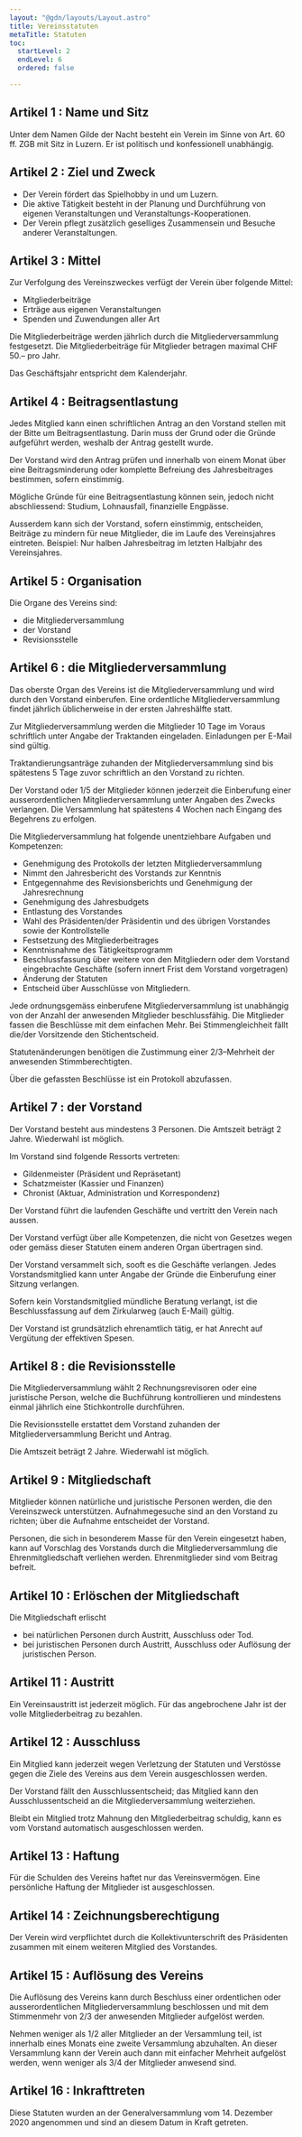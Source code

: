 ```yaml
---
layout: "@gdn/layouts/Layout.astro"
title: Vereinsstatuten
metaTitle: Statuten
toc: 
  startLevel: 2
  endLevel: 6
  ordered: false

---
```


## Artikel 1 : Name und Sitz

Unter dem Namen Gilde der Nacht besteht ein Verein im Sinne von Art. 60 ff. ZGB mit Sitz in Luzern. Er ist politisch und konfessionell unabhängig.

## Artikel 2 : Ziel und Zweck

* Der Verein fördert das Spielhobby in und um Luzern.
* Die aktive Tätigkeit besteht in der Planung und Durchführung von eigenen Veranstaltungen und Veranstaltungs-Kooperationen.
* Der Verein pflegt zusätzlich geselliges Zusammensein und Besuche anderer Veranstaltungen.

## Artikel 3 : Mittel

Zur Verfolgung des Vereinszweckes verfügt der Verein über folgende Mittel:
* Mitgliederbeiträge
* Erträge aus eigenen Veranstaltungen
* Spenden und Zuwendungen aller Art

Die Mitgliederbeiträge werden jährlich durch die Mitgliederversammlung festgesetzt. Die Mitgliederbeiträge für Mitglieder betragen maximal CHF 50.– pro Jahr.

Das Geschäftsjahr entspricht dem Kalenderjahr.

## Artikel 4 : Beitragsentlastung

Jedes Mitglied kann einen schriftlichen Antrag an den Vorstand stellen mit der Bitte um Beitragsentlastung. Darin muss der Grund oder die Gründe aufgeführt werden, weshalb der Antrag gestellt wurde.

Der Vorstand wird den Antrag prüfen und innerhalb von einem Monat über eine Beitragsminderung oder komplette Befreiung des Jahresbeitrages bestimmen, sofern einstimmig.

Mögliche Gründe für eine Beitragsentlastung können sein, jedoch nicht abschliessend: Studium, Lohnausfall, finanzielle Engpässe.

Ausserdem kann sich der Vorstand, sofern einstimmig, entscheiden, Beiträge zu mindern für neue Mitglieder, die im Laufe des Vereinsjahres eintreten. Beispiel: Nur halben Jahresbeitrag im letzten Halbjahr des Vereinsjahres.

## Artikel 5 : Organisation

Die Organe des Vereins sind:
* die Mitgliederversammlung
* der Vorstand
* Revisionsstelle

## Artikel 6 : die Mitgliederversammlung

Das oberste Organ des Vereins ist die Mitgliederversammlung und wird durch den Vorstand einberufen. Eine ordentliche Mitgliederversammlung findet jährlich üblicherweise in der ersten Jahreshälfte statt.

Zur Mitgliederversammlung werden die Mitglieder 10 Tage im Voraus schriftlich unter Angabe der Traktanden eingeladen. Einladungen per E-Mail sind gültig.

Traktandierungsanträge zuhanden der Mitgliederversammlung sind bis spätestens 5 Tage zuvor schriftlich an den Vorstand zu richten.

Der Vorstand oder 1/5 der Mitglieder können jederzeit die Einberufung einer ausserordentlichen Mitgliederversammlung unter Angaben des Zwecks verlangen. Die Versammlung hat spätestens 4 Wochen nach Eingang des Begehrens zu erfolgen.

Die Mitgliederversammlung hat folgende unentziehbare Aufgaben und Kompetenzen:
* Genehmigung des Protokolls der letzten Mitgliederversammlung
* Nimmt den Jahresbericht des Vorstands zur Kenntnis
* Entgegennahme des Revisionsberichts und Genehmigung der Jahresrechnung
* Genehmigung des Jahresbudgets
* Entlastung des Vorstandes
* Wahl des Präsidenten/der Präsidentin und des übrigen Vorstandes sowie der Kontrollstelle
* Festsetzung des Mitgliederbeitrages
* Kenntnisnahme des Tätigkeitsprogramm
* Beschlussfassung über weitere von den Mitgliedern oder dem Vorstand eingebrachte Geschäfte (sofern innert Frist dem Vorstand vorgetragen)
* Änderung der Statuten
* Entscheid über Ausschlüsse von Mitgliedern.

Jede ordnungsgemäss einberufene Mitgliederversammlung ist unabhängig von der Anzahl der anwesenden Mitglieder beschlussfähig. Die Mitglieder fassen die Beschlüsse mit dem einfachen Mehr. Bei Stimmengleichheit fällt die/der Vorsitzende den Stichentscheid.

Statutenänderungen benötigen die Zustimmung einer 2/3–Mehrheit der anwesenden Stimmberechtigten.

Über die gefassten Beschlüsse ist ein Protokoll abzufassen.

## Artikel 7 : der Vorstand

Der Vorstand besteht aus mindestens 3 Personen. Die Amtszeit beträgt 2 Jahre. Wiederwahl ist möglich.

Im Vorstand sind folgende Ressorts vertreten:
* Gildenmeister (Präsident und Repräsetant)
* Schatzmeister (Kassier und Finanzen)
* Chronist (Aktuar, Administration und Korrespondenz)

Der Vorstand führt die laufenden Geschäfte und vertritt den Verein nach aussen.

Der Vorstand verfügt über alle Kompetenzen, die nicht von Gesetzes wegen oder gemäss dieser Statuten einem anderen Organ übertragen sind.

Der Vorstand versammelt sich, sooft es die Geschäfte verlangen. Jedes Vorstandsmitglied kann unter Angabe der Gründe die Einberufung einer Sitzung verlangen.

Sofern kein Vorstandsmitglied mündliche Beratung verlangt, ist die Beschlussfassung auf dem Zirkularweg (auch E-Mail) gültig.

Der Vorstand ist grundsätzlich ehrenamtlich tätig, er hat Anrecht auf Vergütung der effektiven Spesen.

## Artikel 8 : die Revisionsstelle

Die Mitgliederversammlung wählt 2 Rechnungsrevisoren oder eine juristische Person, welche die Buchführung kontrollieren und mindestens einmal jährlich eine Stichkontrolle durchführen.

Die Revisionsstelle erstattet dem Vorstand zuhanden der Mitgliederversammlung Bericht und Antrag.

Die Amtszeit beträgt 2 Jahre. Wiederwahl ist möglich.

## Artikel 9 : Mitgliedschaft

Mitglieder können natürliche und juristische Personen werden, die den Vereinszweck unterstützen. Aufnahmegesuche sind an den Vorstand zu richten; über die Aufnahme entscheidet der Vorstand.

Personen, die sich in besonderem Masse für den Verein eingesetzt haben, kann auf Vorschlag des Vorstands durch die Mitgliederversammlung die Ehrenmitgliedschaft verliehen werden. Ehrenmitglieder sind vom Beitrag befreit.

## Artikel 10 : Erlöschen der Mitgliedschaft

Die Mitgliedschaft erlischt
* bei natürlichen Personen durch Austritt, Ausschluss oder Tod.
* bei juristischen Personen durch Austritt, Ausschluss oder Auflösung der juristischen Person.

## Artikel 11 : Austritt

Ein Vereinsaustritt ist jederzeit möglich. Für das angebrochene Jahr ist der volle Mitgliederbeitrag zu bezahlen.

## Artikel 12 : Ausschluss

Ein Mitglied kann jederzeit wegen Verletzung der Statuten und Verstösse gegen die Ziele des Vereins aus dem Verein ausgeschlossen werden.

Der Vorstand fällt den Ausschlussentscheid; das Mitglied kann den Ausschlussentscheid an die Mitgliederversammlung weiterziehen.

Bleibt ein Mitglied trotz Mahnung den Mitgliederbeitrag schuldig, kann es vom Vorstand automatisch ausgeschlossen werden.

## Artikel 13 : Haftung

Für die Schulden des Vereins haftet nur das Vereinsvermögen. Eine persönliche Haftung der Mitglieder ist ausgeschlossen.

## Artikel 14 : Zeichnungsberechtigung

Der Verein wird verpflichtet durch die Kollektivunterschrift des Präsidenten zusammen mit einem weiteren Mitglied des Vorstandes.

## Artikel 15 : Auflösung des Vereins

Die Auflösung des Vereins kann durch Beschluss einer ordentlichen oder ausserordentlichen Mitgliederversammlung beschlossen und mit dem Stimmenmehr von 2/3 der anwesenden Mitglieder aufgelöst werden.

Nehmen weniger als 1/2 aller Mitglieder an der Versammlung teil, ist innerhalb eines Monats eine zweite Versammlung abzuhalten. An dieser Versammlung kann der Verein auch dann mit einfacher Mehrheit aufgelöst werden, wenn weniger als 3/4 der Mitglieder anwesend sind.

## Artikel 16 : Inkrafttreten

Diese Statuten wurden an der Generalversammlung vom 14. Dezember 2020 angenommen und sind an diesem Datum in Kraft getreten.
